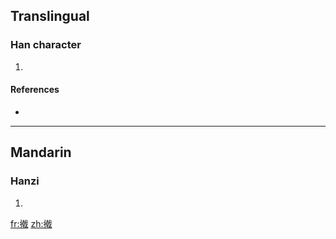 ==Translingual==

===Han character===
{{Han char|rn=64|rad=手|as=12|sn=15|four=5305<sub>0</sub>|canj=手十十戈 (QJJI)}}

# {{defn|Han|sort=手12}}

====References====
* {{Han ref|kx=0455.040|dkj=12720|dj=0804.100|hdz=31954.040|uh=64A0|ud=25760|bh=E5B0|bd=58800}}

----

==Mandarin==

===Hanzi===
{{cmn-hanzi|pin=[[jǐ]] ([[ji3]])|wg=chi<sup>3</sup>}}

# {{defn|Mandarin}}

[[fr:撠]]
[[zh:撠]]